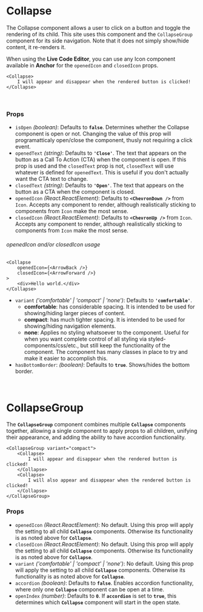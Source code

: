 
<br />

# Collapse

The Collapse component allows a user to click on a button and toggle the rendering of its child.
This site uses this component and the `CollapseGroup` component for its side navigation. Note that it
does not simply show/hide content, it re-renders it.

When using the **Live Code Editor**, you can use any <Link to="/components/icon">Icon component</Link>
available in **Anchor** for the `openedIcon` and `closedIcon` props.

```tsx live
<Collapse>
    I will appear and disappear when the rendered button is clicked!
</Collapse>
```

<br />

### Props

* `isOpen` *(boolean)*: Defaults to **`false`**. Determines whether the Collapse component is open or not. Changing the value of this prop will programatticaly open/close the component, thusly not requiring a click event.
* `openedText` *(string)*: Defaults to **`'Close'`**. The text that appears on the button as a Call To Action (CTA) when the component is open. If this prop is used and the `closedText` prop is not, `closedText` will use whatever is defined for `openedText`. This is useful if you don't actually want the CTA text to change.
* `closedText` *(string)*: Defaults to **`'Open'`**. The text that appears on the button as a CTA when the component is closed.
* `openedIcon` *(React.ReactElement)*: Defaults to **`<ChevronDown />`** from `Icon`. Accepts any component to render, although realistically sticking to components from `Icon` make the most sense.
* `closedIcon` *(React.ReactElement)*: Defaults to **`<ChevronUp />`** from `Icon`. Accepts any component to render, although realistically sticking to components from `Icon` make the most sense.

###### openedIcon and/or closedIcon usage

```tsx live hideTitle
<Collapse
    openedIcon={<ArrowBack />}
    closedIcon={<ArrowForward />}
>
    <div>Hello world.</div>
</Collapse>
```

* `variant` *('comfortable' | 'compact' | 'none')*: Defaults to **`'comfortable'`**.
    * **comfortable**: has considerable spacing. It is intended to be used for showing/hiding larger pieces of content.
    * **compact**: has much tighter spacing. It is intended to be used for showing/hiding navigation elements.
    * **none**: Applies no styling whatsoever to the component. Useful for when you want complete control of all styling via styled-components/css/etc., but still keep the functionality of the component. The component has many classes in place to try and make it easier to accomplish this.
* `hasBottomBorder`: *(boolean)*: Defaults to **`true`**. Shows/hides the bottom border.

<br />

# CollapseGroup

The **`CollapseGroup`** component combines multiple **`Collapse`** components together, allowing a single component to apply props to all children, unifying their appearance, and adding the ability to have accordion functionality.

```tsx live
<CollapseGroup variant="compact">
    <Collapse>
        I will appear and disappear when the rendered button is clicked!
    </Collapse>
    <Collapse>
        I will also appear and disappear when the rendered button is clicked!
    </Collapse>
</CollapseGroup>
```

### Props

* `openedIcon` *(React.ReactElement)*: No default. Using this prop will apply the setting to all child **`Collapse`** components. Otherwise its functionality is as noted above for **`Collapse`**.
* `closedIcon` *(React.ReactElement)*: No default. Using this prop will apply the setting to all child **`Collapse`** components. Otherwise its functionality is as noted above for **`Collapse`**.
* `variant` *('comfortable' | 'compact' | 'none')*: No default. Using this prop will apply the setting to all child **`Collapse`** components. Otherwise its functionality is as noted above for **`Collapse`**.
* `accordion` *(boolean)*: Defaults to **`false`**. Enables accordion functionality, where only one **`Collapse`** component can be open at a time.
* `openIndex` *(number)*: Defaults to **`0`**. If **`accordion`** is set to **`true`**, this determines which **`Collapse`** component will start in the open state.

<br /><br />